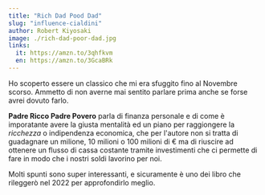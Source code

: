 ```yaml
---
title: "Rich Dad Pood Dad"
slug: "influence-cialdini"
author: Robert Kiyosaki
image: ./rich-dad-poor-dad.jpg
links:
  it: https://amzn.to/3qhfkvm
  en: https://amzn.to/3GcaBRk
---
```


Ho scoperto essere un classico che mi era sfuggito fino al Novembre scorso. Ammetto di non averne mai sentito
parlare prima anche se forse avrei dovuto farlo.

**Padre Ricco Padre Povero** parla di finanza personale e di come è imporatante avere la
giusta mentalità ed un piano per raggiongere la _ricchezza_ o indipendenza economica,
che per l'autore non si tratta di guadagnare un milione, 10 milioni o 100 milioni di € ma di
riuscire ad ottenere un flusso di cassa costante tramite investimenti che ci permette di fare in
modo che i nostri soldi lavorino per noi.

Molti spunti sono super interessanti, e sicuramente è uno dei libro che rileggerò nel 2022 per approfondirlo meglio.
